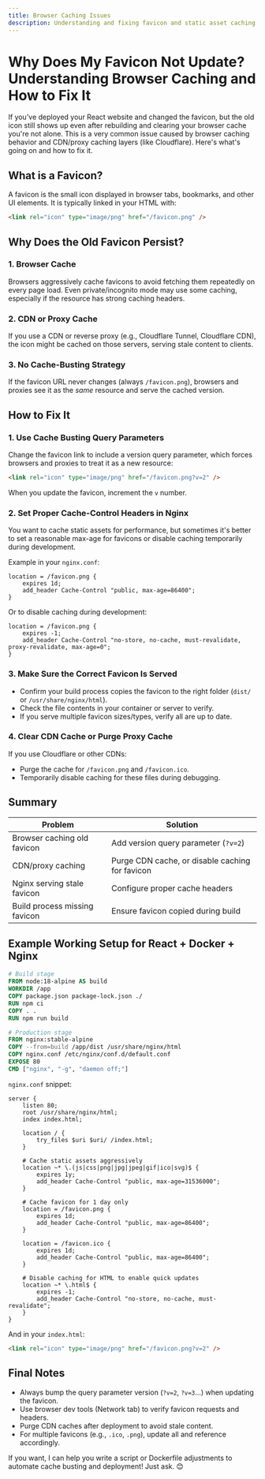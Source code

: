 ```yaml
---
title: Browser Caching Issues
description: Understanding and fixing favicon and static asset caching problems
---
```


# Why Does My Favicon Not Update? Understanding Browser Caching and How to Fix It

If you've deployed your React website and changed the favicon, 
but the old icon still shows up even after rebuilding and clearing your browser cache you're not alone. 
This is a very common issue caused by browser caching behavior and CDN/proxy caching layers (like Cloudflare). 
Here's what's going on and how to fix it.

## What is a Favicon?

A favicon is the small icon displayed in browser tabs, 
bookmarks, and other UI elements. 
It is typically linked in your HTML with:

```html
<link rel="icon" type="image/png" href="/favicon.png" />
```

## Why Does the Old Favicon Persist?

### 1. Browser Cache

Browsers aggressively cache favicons to avoid fetching them repeatedly on every page load. 
Even private/incognito mode may use some caching, 
especially if the resource has strong caching headers.

### 2. CDN or Proxy Cache

If you use a CDN or reverse proxy (e.g., Cloudflare Tunnel, Cloudflare CDN), the icon might be cached on those servers, serving stale content to clients.

### 3. No Cache-Busting Strategy

If the favicon URL never changes (always `/favicon.png`), browsers and proxies see it as the _same_ resource and serve the cached version.

## How to Fix It

### 1. Use Cache Busting Query Parameters

Change the favicon link to include a version query parameter, which forces browsers and proxies to treat it as a new resource:

```html
<link rel="icon" type="image/png" href="/favicon.png?v=2" />
```

When you update the favicon, increment the `v` number.

### 2. Set Proper Cache-Control Headers in Nginx

You want to cache static assets for performance, but sometimes it's better to set a reasonable max-age for favicons or disable caching temporarily during development.

Example in your `nginx.conf`:

```nginx
location = /favicon.png {
    expires 1d; 
    add_header Cache-Control "public, max-age=86400";
}
```

Or to disable caching during development:

```nginx
location = /favicon.png {
    expires -1;
    add_header Cache-Control "no-store, no-cache, must-revalidate, proxy-revalidate, max-age=0";
}
```

### 3. Make Sure the Correct Favicon Is Served

- Confirm your build process copies the favicon to the right folder (`dist/` or `/usr/share/nginx/html`).
- Check the file contents in your container or server to verify.
- If you serve multiple favicon sizes/types, verify all are up to date.

### 4. Clear CDN Cache or Purge Proxy Cache

If you use Cloudflare or other CDNs:

- Purge the cache for `/favicon.png` and `/favicon.ico`.
- Temporarily disable caching for these files during debugging.

## Summary

| Problem | Solution |
|---------|----------|
| Browser caching old favicon | Add version query parameter (`?v=2`) |
| CDN/proxy caching | Purge CDN cache, or disable caching for favicon |
| Nginx serving stale favicon | Configure proper cache headers |
| Build process missing favicon | Ensure favicon copied during build |

## Example Working Setup for React + Docker + Nginx

```dockerfile
# Build stage
FROM node:18-alpine AS build
WORKDIR /app
COPY package.json package-lock.json ./
RUN npm ci
COPY . .
RUN npm run build

# Production stage
FROM nginx:stable-alpine
COPY --from=build /app/dist /usr/share/nginx/html
COPY nginx.conf /etc/nginx/conf.d/default.conf
EXPOSE 80
CMD ["nginx", "-g", "daemon off;"]
```

`nginx.conf` snippet:

```nginx
server {
    listen 80;
    root /usr/share/nginx/html;
    index index.html;

    location / {
        try_files $uri $uri/ /index.html;
    }

    # Cache static assets aggressively
    location ~* \.(js|css|png|jpg|jpeg|gif|ico|svg)$ {
        expires 1y;
        add_header Cache-Control "public, max-age=31536000";
    }

    # Cache favicon for 1 day only
    location = /favicon.png {
        expires 1d;
        add_header Cache-Control "public, max-age=86400";
    }

    location = /favicon.ico {
        expires 1d;
        add_header Cache-Control "public, max-age=86400";
    }

    # Disable caching for HTML to enable quick updates
    location ~* \.html$ {
        expires -1;
        add_header Cache-Control "no-store, no-cache, must-revalidate";
    }
}
```

And in your `index.html`:

```html
<link rel="icon" type="image/png" href="/favicon.png?v=2" />
```

## Final Notes

- Always bump the query parameter version (`?v=2`, `?v=3`…) when updating the favicon.
- Use browser dev tools (Network tab) to verify favicon requests and headers.
- Purge CDN caches after deployment to avoid stale content.
- For multiple favicons (e.g., `.ico`, `.png`), update all and reference accordingly.

If you want, I can help you write a script or Dockerfile adjustments to automate cache busting and deployment! Just ask. 😊